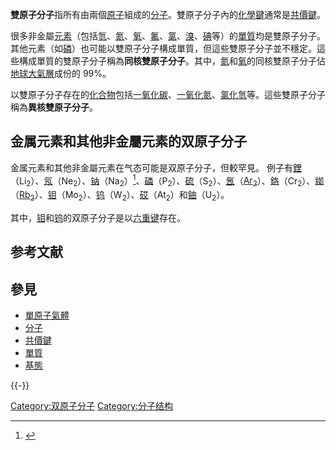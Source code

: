 {{NoteTA
|G1=Chemistry
}}
'''雙原子分子'''指所有由兩個[[原子|原子]]組成的[[分子_(化學)|分子]]。雙原子分子內的[[化學鍵|化學鍵]]通常是[[共價鍵|共價鍵]]。

很多非金屬[[元素|元素]]（包括[[氫|氫]]、[[氮|氮]]、[[氧|氧]]、[[氟|氟]]、[[氯|氯]]、[[溴|溴]]、[[碘|碘]]等）的[[單質|單質]]均是雙原子分子。其他元素（如[[磷|磷]]）也可能以雙原子分子構成單質，但這些雙原子分子並不穩定。這些構成單質的雙原子分子稱為'''同核雙原子分子'''。其中，[[氮|氮]]和[[氧|氧]]的同核雙原子分子佔[[地球|地球]][[大氣層|大氣層]]成份的 99%。

以雙原子分子存在的[[化合物|化合物]]包括[[一氧化碳|一氧化碳]]、[[一氧化氮|一氧化氮]]、[[氯化氫|氯化氫]]等。這些雙原子分子稱為'''異核雙原子分子'''。

== 金属元素和其他非金屬元素的双原子分子 ==

金属元素和其他非金屬元素在气态可能是双原子分子，但較罕見。 例子有[[二锂|鋰]]（Li<sub>2</sub>）、[[氖二聚體|氖]]（Ne<sub>2</sub>）、[[钠|钠]]（Na<sub>2</sub>）<ref>{{cite journal |last1=Lu |first1=Z.W. |last2=Wang |first2=Q. |last3=He |first3=W.M. |last4=Ma |first4=Z.G. |title=New parametric emissions in diatomic sodium molecules |journal=Applied Physics B |date=July 1996 |volume=63 |issue=1 |pages=43–46 |doi=10.1007/BF01112836 |bibcode=1996ApPhB..63...43L }}</ref>、[[二磷|磷]]（P<sub>2</sub>）、[[二硫|硫]]（S<sub>2</sub>）、[[氬|氬]]（[[:en:Diargon|Ar<sub>2</sub>]]）、[[鉻|鉻]]（Cr<sub>2</sub>）、[[銣|銣]]（[[:en:Dirubidium|Rb<sub>2</sub>]]）、[[钼|钼]]（Mo<sub>2</sub>）、[[钨|钨]]（W<sub>2</sub>）、[[砹|砹]]（At<sub>2</sub>）和[[鈾|鈾]]（U<sub>2</sub>）。

其中，[[钼|钼]]和[[钨|钨]]的双原子分子是以[[六重键|六重键]]存在。

== 参考文献 ==
{{Reflist}}

== 參見 ==
* [[單原子氣體|單原子氣體]]
* [[分子|分子]]
* [[共價鍵|共價鍵]]
* [[單質|單質]]
* [[基態|基態]]

{{-}}
{{分子结构}}
{{diatomicelements}}
{{chem-stub}}

[[Category:双原子分子|Category:双原子分子]]
[[Category:分子结构|Category:分子结构]]